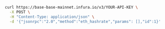 
<Tabs>
  <TabItem value="cURL">

```bash
curl https://base-base-mainnet.infura.io/v3/YOUR-API-KEY \
  -X POST \
  -H "Content-Type: application/json" \
  -d '{"jsonrpc":"2.0","method":"eth_hashrate","params": [],"id":1}'
```

  </TabItem>
</Tabs>

